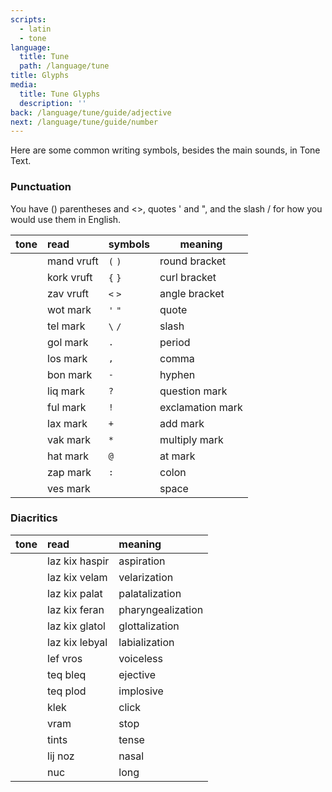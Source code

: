 ```yaml
---
scripts:
  - latin
  - tone
language:
  title: Tune
  path: /language/tune
title: Glyphs
media:
  title: Tune Glyphs
  description: ''
back: /language/tune/guide/adjective
next: /language/tune/guide/number
---
```


Here are some common writing symbols, besides the main sounds, in Tone
Text.

### Punctuation

You have () parentheses and \<\>, quotes ' and ", and the slash / for
how you would use them in English.

| tone                    | read       | symbols | meaning          |
| :---------------------- | :--------- | :------ | ---------------- |
| <T text="mand vruft" /> | mand vruft | `(` `)` | round bracket    |
| <T text="kork vruft" /> | kork vruft | `{` `}` | curl bracket     |
| <T text="zav vruft" />  | zav vruft  | `<` `>` | angle bracket    |
| <T text="wot mark" />   | wot mark   | `'` `"` | quote            |
| <T text="tel mark" />   | tel mark   | `\` `/` | slash            |
| <T text="gol mark" />   | gol mark   | `.`     | period           |
| <T text="los mark" />   | los mark   | `,`     | comma            |
| <T text="bon mark" />   | bon mark   | `-`     | hyphen           |
| <T text="liq mark" />   | liq mark   | `?`     | question mark    |
| <T text="ful mark" />   | ful mark   | `!`     | exclamation mark |
| <T text="lax mark" />   | lax mark   | `+`     | add mark         |
| <T text="vak mark" />   | vak mark   | `*`     | multiply mark    |
| <T text="hat mark" />   | hat mark   | `@`     | at mark          |
| <T text="zap mark" />   | zap mark   | `:`     | colon            |
| <T text="ves mark" />   | ves mark   | ` `     | space            |

### Diacritics

| tone                        | read           | meaning           |
| :-------------------------- | :------------- | :---------------- |
| <T text="laz kix haspir" /> | laz kix haspir | aspiration        |
| <T text="laz kix velam" />  | laz kix velam  | velarization      |
| <T text="laz kix palat" />  | laz kix palat  | palatalization    |
| <T text="laz kix feran" />  | laz kix feran  | pharyngealization |
| <T text="laz kix glatol" /> | laz kix glatol | glottalization    |
| <T text="laz kix lebyal" /> | laz kix lebyal | labialization     |
| <T text="lef vros" />       | lef vros       | voiceless         |
| <T text="teq bleq" />       | teq bleq       | ejective          |
| <T text="teq plod" />       | teq plod       | implosive         |
| <T text="klek" />           | klek           | click             |
| <T text="vram" />           | vram           | stop              |
| <T text="tints" />          | tints          | tense             |
| <T text="lij noz" />        | lij noz        | nasal             |
| <T text="nuc" />            | nuc            | long              |
